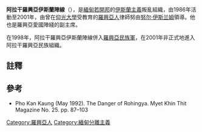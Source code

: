 {{infobox war faction
|name = 阿拉干羅興亞伊斯蘭陣線<br>Arakan Rohingya Islamic Front
|native_name =
|native_name_lang = my
|war = [[罗兴亚人在缅甸西部的冲突|罗兴亚人在缅甸西部的冲突]]
|image =
|caption =
|active= {{Start date|1986}}–{{End date|1998}}<ref name="BL-1">{{cite web | url=http://www.satp.org/satporgtp/publication/faultlines/volume14/Article1.htm | title=Bangladesh Extremist Islamist Consolidation | publisher=by Bertil Lintner | accessdate=21 October 2012 | archive-date=2012-06-22 | archive-url=https://web.archive.org/web/20120622123435/http://www.satp.org/satporgtp/publication/faultlines/volume14/Article1.htm | dead-url=no }}</ref>
|leaders = [[努尔·伊斯兰姆(律师)|努尔·伊斯兰姆]]
|ideology = [[罗兴亚人|罗兴亚]][[民族主义|民族主义]]
|headquarters =
|area = [[缅甸|缅甸]][[若开邦|若开邦]]
|strength =
|previous = [[罗兴亚爱国阵线|罗兴亚爱国阵线]]<br>[[罗兴亚团结组织|罗兴亚团结组织]]
|next = [[若开罗兴亚全国组织|若开罗兴亚全国组织]]
* [[罗兴亚民族军|罗兴亚民族军]]
|opponents = {{flagdeco|Myanmar|1974}} [[国家和平与发展委员会|缅甸联邦]]
|battles = [[缅甸内战|缅甸内战]]
* [[罗兴亚人在缅甸西部的冲突|罗兴亚人在缅甸西部的冲突]]
|website =
}}

'''阿拉干羅興亞伊斯蘭陣線'''（{{lang-my|ရခိုင်ပြည်ကရိုဟင်ဂျာအစ္စလာမ့်တပ်ဦး}}），是[[緬甸|緬甸]][[若開邦|若開邦]]的[[伊斯蘭主義|伊斯蘭主義]]叛亂組織，由1986年活動至2001年，由曾在[[仰光大學|仰光大學]]受教育的[[羅興亞人|羅興亞人]]律師努由[[努尔·伊斯兰姆|努尔·伊斯兰姆]]領導。他也是羅興亞愛國陣綫的副主席。

在1998年，阿拉干羅興亞伊斯蘭陣線併入[[羅興亞民族軍|羅興亞民族軍]]，在2001年非正式地進入阿拉干羅興亞民族組織。

==註釋==
{{reflist}}

==參考==
{{refbegin}}
*Pho Kan Kaung (May 1992). The Danger of Rohingya. Myet Khin Thit Magazine No. 25. pp. 87–103
{{refend}}

{{缅甸反政府武装}}

[[Category:羅興亞人|Category:羅興亞人]]
[[Category:緬甸分離主義|Category:緬甸分離主義]]